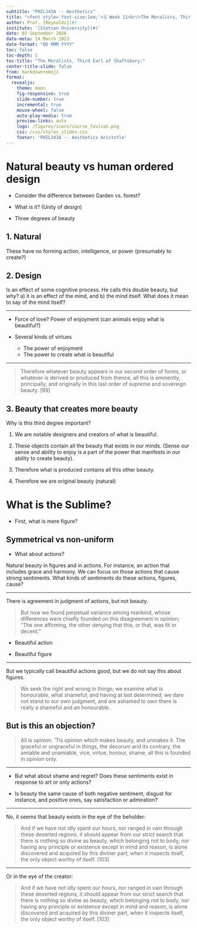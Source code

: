 ```yaml
---
subtitle: "PHIL343A -- Aesthetics"
title: "<font style='font-size:1em;'>🗓️ Week 11<br/>The Moralists, Third Earl of Shaftsbury</font>"
author: Prof. [Reynolds](#)
institute: '[Stetson University](#)'
date: 02 September 2026
date-meta: 14 March 2023
date-format: "DD MMM YYYY"
toc: false
toc-depth: 1
toc-title: "The Moralists, Third Earl of Shaftsbury:"
center-title-slide: false
from: markdown+emoji
format:
  revealjs:
    theme: moon
    fig-responsive: true
    slide-number: true
    incremental: true
    mouse-wheel: false
    auto-play-media: true
    preview-links: auto
    logo: /figures/icons/course_favicon.png
    css: /css/styles_slides.css
    footer: 'PHIL343A -- Aesthetics Aristotle'
---
```


# Natural beauty vs human ordered design

* Consider the difference between Garden vs. forest?

* What is it? (Unity of design)

* Three degrees of beauty

## 1. Natural

These have no forming action, intelligence, or power (presumably to create?)

## 2. Design

Is an effect of some cognitive process. He calls this double beauty, but why? a) it is an effect of the mind, and b) the mind itself. What does it mean to say of the mind itself?

---

* Force of love? Power of enjoyment (can animals enjoy what is beautiful?)

* Several kinds of virtues
  * The power of enjoyment
  * The power to create what is beautiful

---

> Therefore whatever beauty appears in our second order of forms, or whatever is derived or produced from thence, all this is eminently, principally, and originally in this last order of supreme and sovereign beauty. [99]

## 3. Beauty that creates more beauty

Why is this third degree important? 

1. We are notable designers and creators of what is beautiful.

2. These objects contain all the beauty that exists in our minds. (Sense our sense and ability to enjoy is a part of the power that manifests in our ability to create beauty).

3. Therefore what is produced contains all this other beauty.

4. Therefore we are original beauty (natural)

# What is the Sublime?

* First, what is mere figure?

## Symmetrical vs non-uniform

* What about actions?

::: {.notes}

Natural beauty in figures and in actions. For instance, an action that includes grace and harmony. We can focus on those actions that cause strong sentiments. What kinds of sentiments do these actions, figures, cause?

:::

---

There is agreement in judgment of actions, but not beauty.

> But now we found perpetual variance among mankind, whose differences were chiefly founded on this disagreement in opinion; “The one affirming, the other denying that this, or that, was fit or decent.”

* Beautiful action

* Beautiful figure

---

But we typically call beautiful actions *good*, but we do not say this about figures.

> We seek the right and wrong in things; we examine what is honourable, what shameful; and having at last determined, we dare not stand to our own judgment, and are ashamed to own there is really a shameful and an honourable.

## But is this an objection?

> All is opinion. ’Tis opinion which makes beauty, and unmakes it. The graceful or
ungraceful in things, the decorum arid its contrary, the amiable and unamiable, vice, virtue, honour, shame, all this is founded in opinion only.

---

* But what about shame and regret? Does these sentiments exist in response to art or only actions?

* Is beauty the same cause of both negative sentiment, disgust for instance, and positive ones, say satisfaction or admiration?

---

No, it seems that beauty exists in the eye of the beholder:

> And if we have not idly spent our hours, nor ranged in vain through these deserted regions, it should appear from our strict search that there is nothing so divine as beauty, which belonging not to body, nor having any principle or existence except in mind and reason, is alone discovered and acquired by this diviner part, when it inspects itself, the only object worthy of itself. [103]

---

Or in the eye of the creator:

> And if we have not idly spent our hours, nor ranged in vain through these deserted regions, it should appear from our strict search that there is nothing so divine as beauty, which belonging not to body, nor having any principle or existence except in mind and reason, is alone discovered and acquired by this diviner part, when it inspects itself, the only object worthy of itself. [103]
